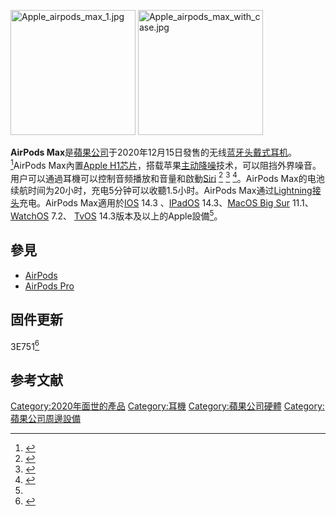 {{NoteTA|G1=IT}}
{{Infobox information appliance
| name = AirPods Max
| logo = 
| image = Apple airpods max 2.jpg
| caption = The new Airpods Max
| image_size = 
| developer = [[蘋果公司|蘋果公司]]
| family = [[AirPods|AirPods]]
| type = 无线[[蓝牙|蓝牙]][[耳機|头戴式耳机]]
| releasedate = {{Plainlist|
*{{Start date and age|2020|12|15}}}}
| baseprice = {{plain list|
*549.00[[美元|美元]]
}}
| units sold = 
| soc = {{Plainlist|
*[[Apple_Silicon|Apple H1]]}}
| discontinued = 
| input = 
| connectivity = 
| currentfw = 
| dimensions = 
| weight = 
| website = [https://www.apple.com/airpods-max/ https://www.apple.com/airpods-max/]
| manufacturer = 苹果公司
}}
[[File:Apple_airpods_max_1.jpg|200px]]
[[File:Apple_airpods_max_with_case.jpg|200px]]

'''AirPods Max'''是[[蘋果公司|蘋果公司]]于2020年12月15日發售的无线[[蓝牙|蓝牙]][[耳機|头戴式耳机]]。<ref name=":0">{{Cite web|title=苹果 AirPods Max，传说中的头戴式 ANC 耳机终于面世了|url=https://cn.engadget.com/apple-airpods-max-launc-134206458.html|accessdate=|author=engadget|date=|format=|publisher=|language=|archive-date=2020-12-19|archive-url=https://web.archive.org/web/20201219112925/https://cn.engadget.com/apple-airpods-max-launc-134206458.html|dead-url=no}}</ref>AirPods Max內置[[Apple_Silicon|Apple H1芯片]]，搭载苹果[[主动降噪|主动降噪]]技术，可以阻挡外界噪音。用户可以通過耳機可以控制音频播放和音量和啟動[[Siri|Siri]] <ref>{{Cite web|title=Apple announces $549 AirPods Max noise-canceling headphones, coming December 15th|url=https://www.theverge.com/2020/12/8/21438042/apple-max-studio-noise-canceling-headphones-price-date|accessdate=2020-12-08|author=Welch|date=2020-12-08|first=Chris|work=The Verge|language=en|archive-date=2020-12-08|archive-url=https://web.archive.org/web/20201208193833/https://www.theverge.com/2020/12/8/21438042/apple-max-studio-noise-canceling-headphones-price-date|dead-url=no}}</ref> <ref>{{Cite web|title=Apple Announces AirPods Max Over-Ear Headphones With Noise Cancellation, Priced at $549|url=https://www.macrumors.com/2020/12/08/airpods-max/|accessdate=2020-12-08|work=www.macrumors.com|archive-date=2020-12-08|archive-url=https://web.archive.org/web/20201208160052/https://www.macrumors.com/2020/12/08/airpods-max/|dead-url=no}}</ref> <ref>{{Cite web|title=Apple announces $549 AirPods Max over-ear headphones, preorders today, launch Dec. 15|url=https://www.cnet.com/news/apple-announces-549-airpods-max-over-ear-headphones-preorders-today-launch-dec-15/|accessdate=2020-12-08|author=Sherr|first=Ian|work=CNET|language=en|archive-date=2020-12-08|archive-url=https://web.archive.org/web/20201208194125/https://www.cnet.com/news/airpods-max-apple-starts-preorders-for-549-over-ear-headphones-arrives-dec-15/|dead-url=no}}</ref>。AirPods Max的电池续航时间为20小时，充电5分钟可以收聽1.5小时。AirPods Max通过[[Lightning接头|Lightning接头]]充电。AirPods Max適用於[[IOS|IOS]] 14.3 、[[IPadOS|IPadOS]] 14.3、[[MacOS_Big_Sur|MacOS Big Sur]] 11.1、[[WatchOS|WatchOS]] 7.2、 [[TvOS|TvOS]] 14.3版本及以上的Apple設備<ref name=":0" />。

== 參見 ==
*[[AirPods|AirPods]]
*[[AirPods_Pro|AirPods Pro]]

== 固件更新 ==
3E751<ref>{{Cite web|title=苹果 AirPods 和 AirPods Pro 如何更新固件 3E751|url=https://magicmachines.io/how-to-update-airpods-airpods-pro-firmware-3e751/|access-date=2021-04-29|archive-date=2021-05-14|archive-url=https://web.archive.org/web/20210514120946/https://magicmachines.io/how-to-update-airpods-airpods-pro-firmware-3e751/}}</ref>

== 参考文献 ==
{{Reflist}}

{{Apple}}
{{Apple hardware}}
{{Apple hardware since 1998}}

[[Category:2020年面世的產品|Category:2020年面世的產品]]
[[Category:耳機|Category:耳機]]
[[Category:蘋果公司硬體|Category:蘋果公司硬體]]
[[Category:蘋果公司周邊設備|Category:蘋果公司周邊設備]]